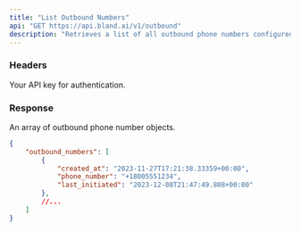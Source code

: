 ```yaml
---
title: "List Outbound Numbers"
api: "GET https://api.bland.ai/v1/outbound"
description: "Retrieves a list of all outbound phone numbers configured for your account, along with their associated settings."
---
```


### Headers

<ParamField header="authorization" type="string" required>
  Your API key for authentication.
</ParamField>

### Response

<ResponseField name="outbound_numbers" type="array">
  An array of outbound phone number objects.
</ResponseField>

<ResponseExample>

```json Response
{
    "outbound_numbers": [
        {
            "created_at": "2023-11-27T17:21:38.33359+00:00",
            "phone_number": "+18005551234",
            "last_initiated": "2023-12-08T21:47:49.808+00:00"
        },
        //...
    ]
}

```
</ResponseExample>






